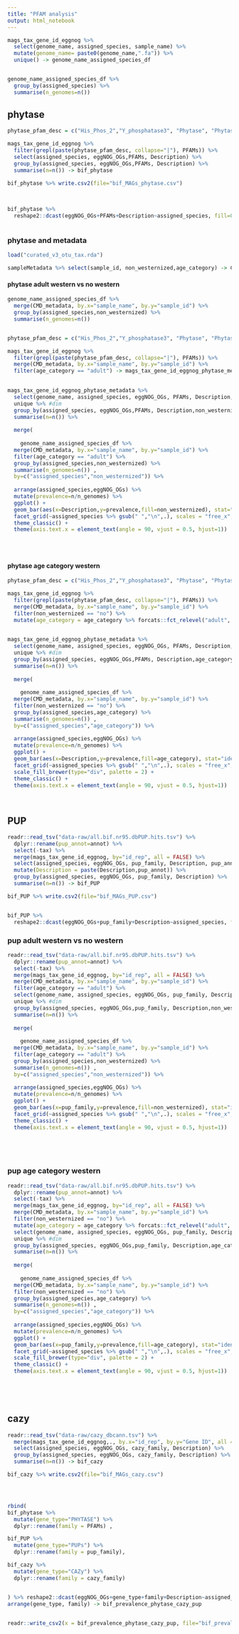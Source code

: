```yaml
---
title: "PFAM analysis"
output: html_notebook
---
```


```r
mags_tax_gene_id_eggnog %>%
  select(genome_name, assigned_species, sample_name) %>%
  mutate(genome_name= paste0(genome_name,".fa")) %>%
  unique() -> genome_name_assigned_species_df


genome_name_assigned_species_df %>%
  group_by(assigned_species) %>%
  summarise(n_genomes=n()) 

```

## phytase

```r

phytase_pfam_desc = c("His_Phos_2","Y_phosphatase3", "Phytase", "Phytase-like", "fn3_PAP")

mags_tax_gene_id_eggnog %>% 
  filter(grepl(paste(phytase_pfam_desc, collapse="|"), PFAMs)) %>%
  select(assigned_species, eggNOG_OGs,PFAMs, Description) %>%
  group_by(assigned_species, eggNOG_OGs,PFAMs, Description) %>%
  summarise(n=n()) -> bif_phytase 

bif_phytase %>% write.csv2(file="bif_MAGs_phytase.csv")

  
  
bif_phytase %>%
  reshape2::dcast(eggNOG_OGs+PFAMs+Description~assigned_species, fill=0)



```

### phytase and metadata


```r
load("curated_v3_otu_tax.rda")

sampleMetadata %>% select(sample_id, non_westernized,age_category) -> CMD_metadata
```
#### phytase adult western vs no western

```r

genome_name_assigned_species_df %>%
  merge(CMD_metadata, by.x="sample_name", by.y="sample_id") %>%
  group_by(assigned_species,non_westernized) %>%
  summarise(n_genomes=n()) 


phytase_pfam_desc = c("His_Phos_2","Y_phosphatase3", "Phytase", "Phytase-like", "fn3_PAP")

mags_tax_gene_id_eggnog %>% 
  filter(grepl(paste(phytase_pfam_desc, collapse="|"), PFAMs)) %>%
  merge(CMD_metadata, by.x="sample_name", by.y="sample_id") %>%
  filter(age_category == "adult") -> mags_tax_gene_id_eggnog_phytase_metadata
  

mags_tax_gene_id_eggnog_phytase_metadata %>% 
  select(genome_name, assigned_species, eggNOG_OGs, PFAMs, Description, non_westernized) %>% #dim
  unique %>% #dim
  group_by(assigned_species, eggNOG_OGs,PFAMs, Description,non_westernized) %>%
  summarise(n=n()) %>%
  
  merge(
    
    genome_name_assigned_species_df %>%
  merge(CMD_metadata, by.x="sample_name", by.y="sample_id") %>%
  filter(age_category == "adult") %>%
  group_by(assigned_species,non_westernized) %>%
  summarise(n_genomes=n()) , 
  by=c("assigned_species","non_westernized")) %>%
  
  arrange(assigned_species,eggNOG_OGs) %>%
  mutate(prevalence=n/n_genomes) %>%
  ggplot() + 
  geom_bar(aes(x=Description,y=prevalence,fill=non_westernized), stat="identity", position = "dodge") +
  facet_grid(~assigned_species %>% gsub(" ","\n",.), scales = "free_x", space = "free_x") +
  theme_classic() +
  theme(axis.text.x = element_text(angle = 90, vjust = 0.5, hjust=1))
  
  
  
```
#### phytase age category western

```r


phytase_pfam_desc = c("His_Phos_2","Y_phosphatase3", "Phytase", "Phytase-like", "fn3_PAP")

mags_tax_gene_id_eggnog %>% 
  filter(grepl(paste(phytase_pfam_desc, collapse="|"), PFAMs)) %>%
  merge(CMD_metadata, by.x="sample_name", by.y="sample_id") %>%
  filter(non_westernized == "no") %>%
  mutate(age_category = age_category %>% forcats::fct_relevel("adult", after=3))  -> mags_tax_gene_id_eggnog_phytase_metadata
  

mags_tax_gene_id_eggnog_phytase_metadata %>% 
  select(genome_name, assigned_species, eggNOG_OGs, PFAMs, Description, age_category) %>% #dim
  unique %>% #dim
  group_by(assigned_species, eggNOG_OGs,PFAMs, Description,age_category) %>%
  summarise(n=n()) %>%
  
  merge(
    
    genome_name_assigned_species_df %>%
  merge(CMD_metadata, by.x="sample_name", by.y="sample_id") %>%
  filter(non_westernized == "no") %>%
  group_by(assigned_species,age_category) %>%
  summarise(n_genomes=n()) , 
  by=c("assigned_species","age_category")) %>%
  
  arrange(assigned_species,eggNOG_OGs) %>%
  mutate(prevalence=n/n_genomes) %>%
  ggplot() + 
  geom_bar(aes(x=Description,y=prevalence,fill=age_category), stat="identity", position = "dodge") +
  facet_grid(~assigned_species %>% gsub(" ","\n",.), scales = "free_x", space = "free_x") +
  scale_fill_brewer(type="div", palette = 2) +
  theme_classic() +
  theme(axis.text.x = element_text(angle = 90, vjust = 0.5, hjust=1))
  
  


```



## PUP 

```r

readr::read_tsv("data-raw/all.bif.nr95.dbPUP.hits.tsv") %>%
  dplyr::rename(pup_annot=annot) %>%
  select(-tax) %>%
  merge(mags_tax_gene_id_eggnog, by="id_rep", all = FALSE) %>%
  select(assigned_species, eggNOG_OGs, pup_family, Description, pup_annot) %>%
  mutate(Description = paste(Description,pup_annot)) %>%
  group_by(assigned_species, eggNOG_OGs, pup_family, Description) %>%
  summarise(n=n()) -> bif_PUP

bif_PUP %>% write.csv2(file="bif_MAGs_PUP.csv")


bif_PUP %>%
  reshape2::dcast(eggNOG_OGs+pup_family+Description~assigned_species, fill=0)


```

### pup  adult western vs no western


```r


readr::read_tsv("data-raw/all.bif.nr95.dbPUP.hits.tsv") %>%
  dplyr::rename(pup_annot=annot) %>%
  select(-tax) %>%
  merge(mags_tax_gene_id_eggnog, by="id_rep", all = FALSE) %>%
  merge(CMD_metadata, by.x="sample_name", by.y="sample_id") %>%
  filter(age_category == "adult") %>%
  select(genome_name, assigned_species, eggNOG_OGs, pup_family, Description, non_westernized) %>% #dim
  unique %>% #dim
  group_by(assigned_species, eggNOG_OGs,pup_family, Description,non_westernized) %>%
  summarise(n=n()) %>%
  
  merge(
    
    genome_name_assigned_species_df %>%
  merge(CMD_metadata, by.x="sample_name", by.y="sample_id") %>%
  filter(age_category == "adult") %>%
  group_by(assigned_species,non_westernized) %>%
  summarise(n_genomes=n()) , 
  by=c("assigned_species","non_westernized")) %>%
  
  arrange(assigned_species,eggNOG_OGs) %>%
  mutate(prevalence=n/n_genomes) %>%
  ggplot() + 
  geom_bar(aes(x=pup_family,y=prevalence,fill=non_westernized), stat="identity", position = "dodge") +
  facet_grid(~assigned_species %>% gsub(" ","\n",.), scales = "free_x", space = "free_x") +
  theme_classic() +
  theme(axis.text.x = element_text(angle = 90, vjust = 0.5, hjust=1))



  


```


### pup  age category western 


```r


readr::read_tsv("data-raw/all.bif.nr95.dbPUP.hits.tsv") %>%
  dplyr::rename(pup_annot=annot) %>%
  select(-tax) %>%
  merge(mags_tax_gene_id_eggnog, by="id_rep", all = FALSE) %>%
  merge(CMD_metadata, by.x="sample_name", by.y="sample_id") %>%
  filter(non_westernized == "no") %>%
  mutate(age_category = age_category %>% forcats::fct_relevel("adult", after=3)) %>%
  select(genome_name, assigned_species, eggNOG_OGs, pup_family, Description, age_category) %>% #dim
  unique %>% #dim
  group_by(assigned_species, eggNOG_OGs,pup_family, Description,age_category) %>%
  summarise(n=n()) %>%
  
  merge(
    
    genome_name_assigned_species_df %>%
  merge(CMD_metadata, by.x="sample_name", by.y="sample_id") %>%
  filter(non_westernized == "no") %>%
  group_by(assigned_species,age_category) %>%
  summarise(n_genomes=n()) , 
  by=c("assigned_species","age_category")) %>%
  
  arrange(assigned_species,eggNOG_OGs) %>%
  mutate(prevalence=n/n_genomes) %>%
  ggplot() + 
  geom_bar(aes(x=pup_family,y=prevalence,fill=age_category), stat="identity", position = "dodge") +
  facet_grid(~assigned_species %>% gsub(" ","\n",.), scales = "free_x", space = "free_x") +
  scale_fill_brewer(type="div", palette = 2) +
  theme_classic() +
  theme(axis.text.x = element_text(angle = 90, vjust = 0.5, hjust=1))



  


```


## cazy

```r
readr::read_tsv("data-raw/cazy_dbcann.tsv") %>%
  merge(mags_tax_gene_id_eggnog,., by.x="id_rep", by.y="Gene ID", all = FALSE) %>%
  select(assigned_species, eggNOG_OGs, cazy_family, Description) %>%
  group_by(assigned_species, eggNOG_OGs, cazy_family, Description) %>%
  summarise(n=n()) -> bif_cazy

bif_cazy %>% write.csv2(file="bif_MAGs_cazy.csv")





```




```r

rbind(
bif_phytase %>%
  mutate(gene_type="PHYTASE") %>%
  dplyr::rename(family = PFAMs) ,

bif_PUP %>%
  mutate(gene_type="PUPs") %>%
  dplyr::rename(family = pup_family),

bif_cazy %>%
  mutate(gene_type="CAZy") %>%
  dplyr::rename(family = cazy_family)


) %>% reshape2::dcast(eggNOG_OGs+gene_type+family+Description~assigned_species, fill=0, value.var = "n") %>%
arrange(gene_type, family) -> bif_prevalence_phytase_cazy_pup
  

readr::write_csv2(x = bif_prevalence_phytase_cazy_pup, file="bif_prevalence_phytase_cazy_pup.csv")


```










